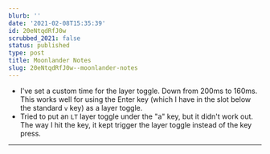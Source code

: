 ```yaml
---
blurb: ''
date: '2021-02-08T15:35:39'
id: 20eNtqdRfJ0w
scrubbed_2021: false
status: published
type: post
title: Moonlander Notes
slug: 20eNtqdRfJ0w--moonlander-notes
---
```


- I've set a custom time for the layer toggle. Down from 200ms to 160ms. This works well for using the Enter key (which I have in the slot below the standard `v` key) as a layer toggle. 
- Tried to put an `LT` layer toggle under the "a" key, but it didn't work out. The way I hit the key, it kept trigger the layer toggle instead of the key press. 


---
